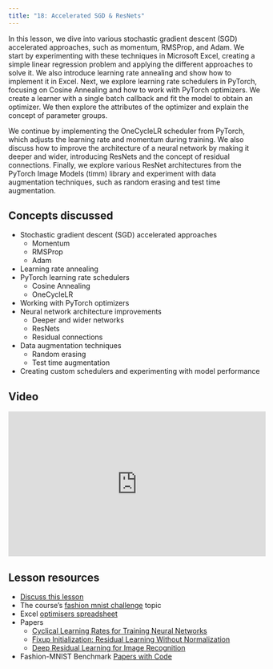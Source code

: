 ```yaml
---
title: "18: Accelerated SGD & ResNets"
---
```


In this lesson, we dive into various stochastic gradient descent (SGD) accelerated approaches, such as momentum, RMSProp, and Adam. We start by experimenting with these techniques in Microsoft Excel, creating a simple linear regression problem and applying the different approaches to solve it. We also introduce learning rate annealing and show how to implement it in Excel. Next, we explore learning rate schedulers in PyTorch, focusing on Cosine Annealing and how to work with PyTorch optimizers. We create a learner with a single batch callback and fit the model to obtain an optimizer. We then explore the attributes of the optimizer and explain the concept of parameter groups.

We continue by implementing the OneCycleLR scheduler from PyTorch, which adjusts the learning rate and momentum during training. We also discuss how to improve the architecture of a neural network by making it deeper and wider, introducing ResNets and the concept of residual connections. Finally, we explore various ResNet architectures from the PyTorch Image Models (timm) library and experiment with data augmentation techniques, such as random erasing and test time augmentation.

## Concepts discussed

- Stochastic gradient descent (SGD) accelerated approaches
  - Momentum
  - RMSProp
  - Adam
- Learning rate annealing
- PyTorch learning rate schedulers
  - Cosine Annealing
  - OneCycleLR
- Working with PyTorch optimizers
- Neural network architecture improvements
  - Deeper and wider networks
  - ResNets
  - Residual connections
- Data augmentation techniques
  - Random erasing
  - Test time augmentation
- Creating custom schedulers and experimenting with model performance

## Video

<iframe width="514" height="289" src="https://www.youtube-nocookie.com/embed/nlVOG2Nzc3k?modestbranding=1" title="fast.ai lesson 18" frameborder="0" allow="accelerometer; clipboard-write; encrypted-media; gyroscope; picture-in-picture" allowfullscreen></iframe>

## Lesson resources

- [Discuss this lesson](https://forums.fast.ai/t/lesson-18-official-topic/102750)
- The course's [fashion mnist challenge](https://forums.fast.ai/t/a-challenge-for-you-all/102656) topic
- Excel [optimisers spreadsheet](https://github.com/fastai/course22p2/blob/master/xl/graddesc.xlsm)
- Papers
   - [Cyclical Learning Rates for Training Neural Networks](https://arxiv.org/abs/1506.01186)
   - [Fixup Initialization: Residual Learning Without Normalization](https://arxiv.org/abs/1901.09321)
   - [Deep Residual Learning for Image Recognition](https://arxiv.org/abs/1512.03385)
- Fashion-MNIST Benchmark [Papers with Code](https://paperswithcode.com/sota/image-classification-on-fashion-mnist)

